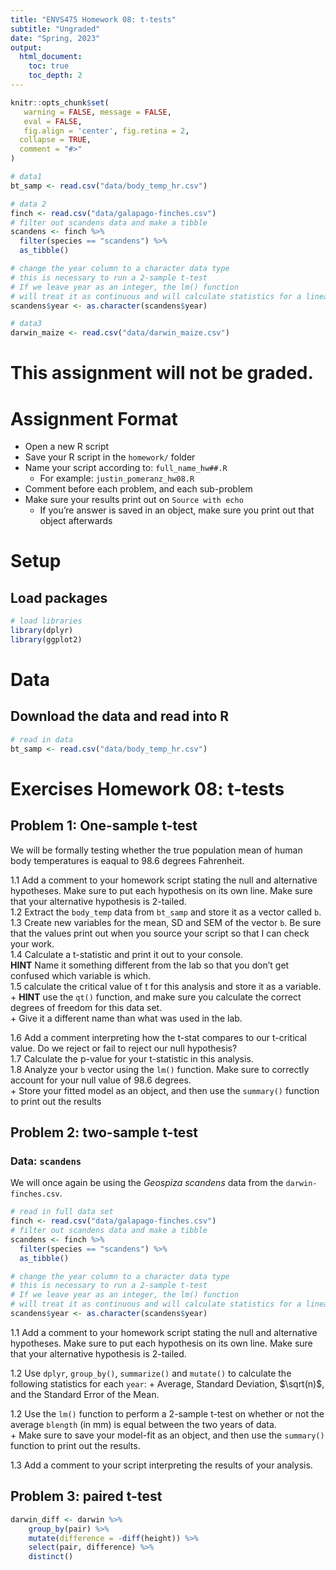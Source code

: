 ```yaml
---
title: "ENVS475 Homework 08: t-tests"
subtitle: "Ungraded"
date: "Spring, 2023"
output: 
  html_document:
    toc: true
    toc_depth: 2
---
```


```r
knitr::opts_chunk$set(
   warning = FALSE, message = FALSE,
   eval = FALSE,
   fig.align = 'center', fig.retina = 2,
  collapse = TRUE,
  comment = "#>"
)

# data1
bt_samp <- read.csv("data/body_temp_hr.csv")

# data 2
finch <- read.csv("data/galapago-finches.csv")
# filter out scandens data and make a tibble
scandens <- finch %>%
  filter(species == "scandens") %>%
  as_tibble()

# change the year column to a character data type
# this is necessary to run a 2-sample t-test
# If we leave year as an integer, the lm() function 
# will treat it as continuous and will calculate statistics for a linear regression. 
scandens$year <- as.character(scandens$year)

# data3
darwin_maize <- read.csv("data/darwin_maize.csv")
```

# This assignment will not be graded.

# Assignment Format

* Open a new R script
* Save your R script in the `homework/` folder
* Name your script according to: `full_name_hw##.R`
  + For example: `justin_pomeranz_hw08.R`
* Comment before each problem, and each sub-problem
* Make sure your results print out on `Source with echo`
  + If you're answer is saved in an object, make sure you print out that object afterwards
  
# Setup

## Load packages

```r
# load libraries
library(dplyr)
library(ggplot2)
```

# Data

## Download the data and read into R


```r
# read in data
bt_samp <- read.csv("data/body_temp_hr.csv")
```


# Exercises Homework 08: t-tests

## Problem 1: One-sample t-test 
We will be formally testing whether the true population mean of human body temperatures is eaqual to 98.6 degrees Fahrenheit.  

1.1 Add a comment to your homework script stating the null and alternative hypotheses. Make sure to put each hypothesis on its own line. Make sure that your alternative hypothesis is 2-tailed.  
1.2 Extract the `body_temp` data from `bt_samp` and store it as a vector called `b`.  
1.3 Create new variables for the mean, SD and SEM of the vector `b`. Be sure that the values print out when you source your script so that I can check your work.  
1.4 Calculate a t-statistic and print it out to your console.  
  **HINT** Name it something different from the lab so that you don't get confused which variable is which.  
1.5 calculate the critical value of t for this analysis and store it as a variable.  
  + **HINT** use the `qt()` function, and make sure you calculate the correct degrees of freedom for this data set.  
  + Give it a different name than what was used in the lab.  
  
1.6 Add a comment interpreting how the t-stat compares to our t-critical value. Do we reject or fail to reject our null hypothesis?  
1.7 Calculate the p-value for your t-statistic in this analysis.  
1.8 Analyze your `b` vector using the `lm()` function. Make sure to correctly account for your null value of 98.6 degrees.  
  + Store your fitted model as an object, and then use the `summary()` function to print out the results  
  

## Problem 2: two-sample t-test  

### Data: `scandens` 

We will once again be using the *Geospiza scandens* data from the `darwin-finches.csv`. 

```r
# read in full data set
finch <- read.csv("data/galapago-finches.csv")
# filter out scandens data and make a tibble
scandens <- finch %>%
  filter(species == "scandens") %>%
  as_tibble()

# change the year column to a character data type
# this is necessary to run a 2-sample t-test
# If we leave year as an integer, the lm() function 
# will treat it as continuous and will calculate statistics for a linear regression. 
scandens$year <- as.character(scandens$year)
```

1.1 Add a comment to your homework script stating the null and alternative hypotheses. Make sure to put each hypothesis on its own line. Make sure that your alternative hypothesis is 2-tailed.  

1.2 Use `dplyr`, `group_by()`, `summarize()` and `mutate()` to calculate the following statistics for each `year`: 
  + Average, Standard Deviation, $\sqrt(n)$, and the Standard Error of the Mean.  

1.2 Use the `lm()` function to perform a 2-sample t-test on whether or not the average `blength` (in mm) is equal between the two years of data.  
  + Make sure to save your model-fit as an object, and then use the `summary()` function to print out the results.  
  
1.3 Add a comment to your script interpreting the results of your analysis.  

## Problem 3: paired t-test

```r
darwin_diff <- darwin %>%
    group_by(pair) %>%
    mutate(difference = -diff(height)) %>%
    select(pair, difference) %>%
    distinct()
```




